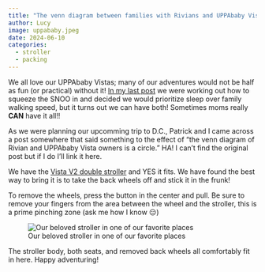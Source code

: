 ```yaml
---
title: "The venn diagram between families with Rivians and UPPAbaby Vistas is a circle"
author: Lucy
image: uppababy.jpeg
date: 2024-06-10
categories:
  - stroller
  - packing
---
```


We all love our UPPAbaby Vistas; many of our adventures would not be half as fun (or practical) without it! [In my last post](/posts/2024-06-06-happiest-ev/index.html) we were working out how to squeeze the SNOO in and decided we would prioritize sleep over family walking speed, but it turns out we can have both! Sometimes moms really **CAN** have it all!!

::: {.column-margin}
As we were planning our upcomming trip to D.C., Patrick and I came across a post somewhere that said something to the effect of "the venn diagram of Rivian and UPPAbaby Vista owners is a circle." HA! I can't find the original post but if I do I'll link it here. 
:::

We have the [Vista V2 double stroller](https://uppababy.com/strollers/full-size/vista-v2/jake/) and YES it fits. We have found the best way to bring it is to take the back wheels off and stick it in the frunk! 

::: {.callout-tip}
To remove the wheels, press the button in the center and pull. Be sure to remove your fingers from the area between the wheel and the stroller, this is a prime pinching zone (ask me how I know 😑) 
:::

::: {.centered-image}
![Our beloved stroller in one of our favorite places](uppababy.jpeg)
::: 

The stroller body, both seats, and removed back wheels all comfortably fit in here. Happy adventuring!

